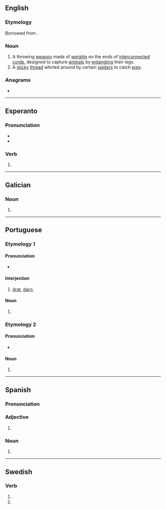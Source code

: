 ==English==
{{wikipedia}}

===Etymology===
Borrowed from {{bor|en|es|bolas}}.

===Noun===
{{en-noun|+|bolas}}

# A throwing [[weapon]] made of [[weight]]s on the ends of [[interconnected]] [[cord]]s, designed to capture [[animal]]s by [[entangle|entangling]] their legs.
# A [[sticky]] [[thread]] whirled around by certain [[spider]]s to catch [[prey]].

===Anagrams===
* {{anagrams|en|a=ablos|Albos|Boals|Sabol|Sobal|albos|bolsa|bosal}}

----

==Esperanto==

===Pronunciation===
* {{IPA|eo|/ˈbolas/}}
* {{audio|eo|LL-Q143 (epo)-Lepticed7-bolas.wav|Audio}}

===Verb===
{{eo-head}}

# {{eo-form of|bol|as}}

----

==Galician==

===Noun===
{{head|gl|noun form}}

# {{plural of|gl|bola}}

----

==Portuguese==

===Etymology 1===

====Pronunciation====
{{pt-IPA|bólas}}
* {{hyph|pt|bo|las}}

====Interjection====
{{head|pt|interjection}}

# [[drat]], [[darn]]; {{non-gloss definition|Used as an expression of [[frustration]], if something doesn't work out as expected. It is a rather innocent, child-friendly curse.}}
#: {{ux|pt|'''Bolas''', já não cheguei a tempo|'''Drat''', I didn't arrive in time!}}

====Noun====
{{head|pt|noun form|g=f}}

# {{plural of|pt|bola}}

===Etymology 2===

====Pronunciation====
{{pt-IPA|bôlas}}
* {{hyph|pt|bo|las}}

====Noun====
{{head|pt|noun form|g=f}}

# {{plural of|pt|bola}}

----

==Spanish==

===Pronunciation===
{{es-pr}}

===Adjective===
{{head|es|adjective form|g=f-p}}

# {{adj form of|es|bolo||f|p}}

===Noun===
{{head|es|noun form|g=f-p}}

# {{plural of|es|bola}}

----

==Swedish==

===Verb===
{{head|sv|verb form}}

# {{sv-verb-form-inf-pass|bola}}
# {{sv-verb-form-pre-pass|bola}}